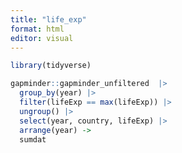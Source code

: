 ```yaml
---
title: "life_exp"
format: html
editor: visual
---
```


```r
library(tidyverse)
```

```r
gapminder::gapminder_unfiltered  |> 
  group_by(year) |>
  filter(lifeExp == max(lifeExp)) |>
  ungroup() |>
  select(year, country, lifeExp) |>
  arrange(year) ->
  sumdat
```


